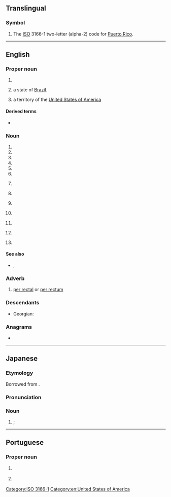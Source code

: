 {{also|pr|Pr|.pr|-pr-|P.R.|Pr.}}
{{character info/new|㏚}}
==Translingual==

===Symbol===
{{head|mul|symbol}}

# The [[ISO]] 3166-1 two-letter (alpha-2) code for [[Puerto Rico]].

[[Category:ISO 3166-1]]

----

==English==

===Proper noun===
{{en-proper noun}}

# {{initialism of|[[Port Republic]], [[New Jersey]]|lang=en}}
# {{abbreviation of|lang=en|[[Paraná]]|dot=,}} a state of [[Brazil]].
# {{initialism of|lang=en|[[Puerto Rico]]|dot=,}} a territory of the [[United States of America]]

====Derived terms====
* {{sense|Puerto Rico}} {{l|en|PRUSVI}}

===Noun===
{{en-noun|~}}

# {{initialism of|lang=en|public relations}}
# {{initialism of|proportional representation|lang=en}}
# {{initialism of|[[permanent]] [[residence]]|lang=en}}
# {{initialism of|[[police]] [[report]]|lang=en}}
# {{initialism of|[[personal]] [[representative]]|lang=en}}
# {{initialism of|[[personal]] [[recognizance]] (bond)|lang=en}}
# {{lb|en|sports}} {{initialism of|personal record|lang=en}}
# {{lb|en|computing}} {{initialism of|[[pull]] [[request]]|lang=en}}
# {{lb|en|tennis}} {{initialism of|[[protected]] [[ranking]]|lang=en}}
# {{lb|en|protein}} {{initialism of|progesterone receptor|lang=en}}
# {{lb|en|hematology}} {{initialism of|prothrombin ratio|lang=en}}
# {{lb|en|electronics}} {{abbreviation of|preset|lang=en}}
# {{lb|en|sports}} {{initialism of|lang=en|[[Paralympic]] [[record]]}}

====See also====
* {{sense|prothrombin ratio}} {{l|en|PT}}, {{l|en|INR}}

===Adverb===
{{en-adv|-}}

# {{lb|en|medicine}} [[per rectal]] or [[per rectum]]

===Descendants===
* Georgian: {{l|ka|პიარი}}

===Anagrams===
* {{anagrams|en|a=pr|R/P|RP|Rp}}

[[Category:en:United States of America]]

----

==Japanese==

===Etymology===
Borrowed from {{bor|ja|en|PR|sort=ひーあーる''}}.

===Pronunciation===
{{ja-pron|ピーアール|acc=3}}

===Noun===
{{ja-noun|ピーアール}}

# {{syn of|lang=ja|パブリック・リレーションズ|tr=paburikku rirēshonzu||[[public relations]]}}; {{l|en|PR}}

----

==Portuguese==

===Proper noun===
{{head|pt|proper noun}}

# {{lb|pt|Brazil}} {{abbreviation of|Paraná|lang=pt}} {{gloss|Brazilian state}}
# {{lb|pt|Portugal}} {{initialism of|[[presidente|Presidente]] da [[república|República]]|lang=pt}}